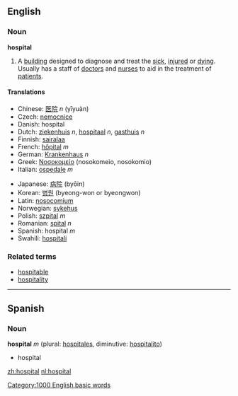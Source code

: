 ==English==
===Noun===
'''hospital'''

#A [[building]] designed to diagnose and treat the [[sick]], [[injured]] or [[dying]].  Usually has a staff of [[doctor]]s and [[nurse]]s to aid in the treatment of [[patient]]s.

====Translations====
{{top}}
*Chinese: [[医院]] ''n'' (yīyuàn)
*Czech: [[nemocnice]]
*Danish: hospital
*Dutch: [[ziekenhuis]] ''n'', [[hospitaal]] ''n'', [[gasthuis]] ''n''
*Finnish: [[sairalaa]]
*French: [[hôpital]] ''m''
*German: [[Krankenhaus]] ''n''
*Greek: [[Νοσοκομείο]] (nosokomeio, nosokomio)
*Italian: [[ospedale]] ''m''
{{mid}}
*Japanese: [[病院]] (byōin)
*Korean: [[병원]] (byeong-won or byeongwon)
*Latin: [[nosocomium]]
*Norwegian: [[sykehus]]
*Polish: [[szpital]] ''m''
*Romanian: [[spital]] ''n''
*Spanish: hospital ''m''
*Swahili: [[hospitali]]
{{bottom}}

===Related terms===
*[[hospitable]]
*[[hospitality]]

----

== Spanish ==
===Noun===
'''hospital''' ''m'' (plural: [[hospitales]], diminutive: [[hospitalito]])

* hospital

{{Wikipedia}}

[[zh:hospital]]
[[nl:hospital]]
[[Category:1000 English basic words]]